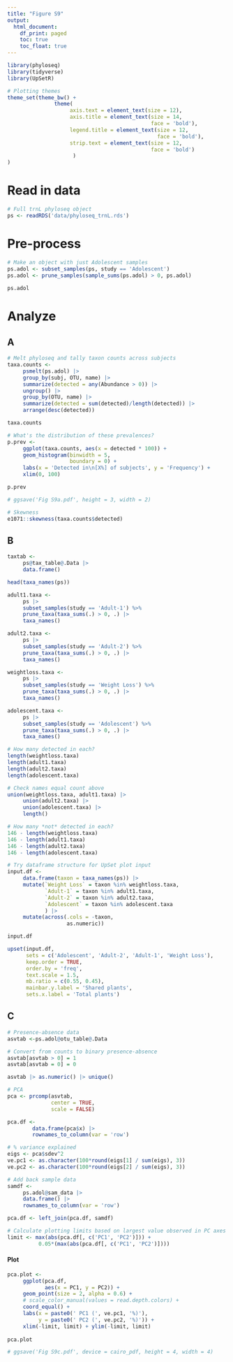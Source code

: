 ```yaml
---
title: "Figure S9"
output:
  html_document:
    df_print: paged
    toc: true
    toc_float: true
---
```


```r
library(phyloseq)
library(tidyverse)
library(UpSetR)
```

```r
# Plotting themes
theme_set(theme_bw() +
               theme(
                    axis.text = element_text(size = 12),
                    axis.title = element_text(size = 14,
                                              face = 'bold'),
                    legend.title = element_text(size = 12,
                                                face = 'bold'),
                    strip.text = element_text(size = 12,
                                              face = 'bold')
                     )
)
```

# Read in data

```r
# Full trnL phyloseq object
ps <- readRDS('data/phyloseq_trnL.rds')
```
# Pre-process

```r
# Make an object with just Adolescent samples
ps.adol <- subset_samples(ps, study == 'Adolescent') 
ps.adol <- prune_samples(sample_sums(ps.adol) > 0, ps.adol)
     
ps.adol
```
# Analyze

## A

```r
# Melt phyloseq and tally taxon counts across subjects
taxa.counts <- 
     psmelt(ps.adol) |> 
     group_by(subj, OTU, name) |> 
     summarize(detected = any(Abundance > 0)) |> 
     ungroup() |> 
     group_by(OTU, name) |> 
     summarize(detected = sum(detected)/length(detected)) |> 
     arrange(desc(detected)) 

taxa.counts
```

```r
# What's the distribution of these prevalences?
p.prev <- 
     ggplot(taxa.counts, aes(x = detected * 100)) +
     geom_histogram(binwidth = 5,
                    boundary = 0) +
     labs(x = 'Detected in\n[X%] of subjects', y = 'Frequency') +
     xlim(0, 100) 

p.prev
```
```r
# ggsave('Fig S9a.pdf', height = 3, width = 2)
```

```r
# Skewness
e1071::skewness(taxa.counts$detected)
```

## B

```r
taxtab <- 
     ps@tax_table@.Data |> 
     data.frame()

head(taxa_names(ps))
```

```r
adult1.taxa <- 
     ps |> 
     subset_samples(study == 'Adult-1') %>%
     prune_taxa(taxa_sums(.) > 0, .) |> 
     taxa_names()

adult2.taxa <- 
     ps |> 
     subset_samples(study == 'Adult-2') %>%
     prune_taxa(taxa_sums(.) > 0, .) |> 
     taxa_names()

weightloss.taxa <- 
     ps |> 
     subset_samples(study == 'Weight Loss') %>%
     prune_taxa(taxa_sums(.) > 0, .) |> 
     taxa_names()

adolescent.taxa <- 
     ps |> 
     subset_samples(study == 'Adolescent') %>%
     prune_taxa(taxa_sums(.) > 0, .) |> 
     taxa_names()
```

```r
# How many detected in each?
length(weightloss.taxa)
length(adult1.taxa)
length(adult2.taxa)
length(adolescent.taxa)
```

```r
# Check names equal count above
union(weightloss.taxa, adult1.taxa) |> 
     union(adult2.taxa) |> 
     union(adolescent.taxa) |> 
     length()
```

```r
# How many *not* detected in each?
146 - length(weightloss.taxa)
146 - length(adult1.taxa)
146 - length(adult2.taxa)
146 - length(adolescent.taxa)
```

```r
# Try dataframe structure for UpSet plot input
input.df <- 
     data.frame(taxon = taxa_names(ps)) |> 
     mutate(`Weight Loss` = taxon %in% weightloss.taxa,
            `Adult-1` = taxon %in% adult1.taxa,
            `Adult-2` = taxon %in% adult2.taxa,
            `Adolescent` = taxon %in% adolescent.taxa
            ) |> 
     mutate(across(.cols = -taxon,
                   as.numeric))

input.df
```

```r
upset(input.df,
      sets = c('Adolescent', 'Adult-2', 'Adult-1', 'Weight Loss'),
      keep.order = TRUE,
      order.by = 'freq',
      text.scale = 1.5,
      mb.ratio = c(0.55, 0.45),
      mainbar.y.label = 'Shared plants',
      sets.x.label = 'Total plants') 
```

## C

```r
# Presence-absence data
asvtab <-ps.adol@otu_table@.Data

# Convert from counts to binary presence-absence
asvtab[asvtab > 0] = 1
asvtab[asvtab = 0] = 0

asvtab |> as.numeric() |> unique()
```

```r
# PCA
pca <- prcomp(asvtab, 
              center = TRUE, 
              scale = FALSE)

pca.df <- 
        data.frame(pca$x) |> 
        rownames_to_column(var = 'row')

# % variance explained
eigs <- pca$sdev^2
ve.pc1 <- as.character(100*round(eigs[1] / sum(eigs), 3))
ve.pc2 <- as.character(100*round(eigs[2] / sum(eigs), 3))

# Add back sample data
samdf <- 
     ps.adol@sam_data |> 
     data.frame() |> 
     rownames_to_column(var = 'row')

pca.df <- left_join(pca.df, samdf)

# Calculate plotting limits based on largest value observed in PC axes 1 and 2
limit <- max(abs(pca.df[, c('PC1', 'PC2')])) +
          0.05*(max(abs(pca.df[, c('PC1', 'PC2')])))
```

#### Plot

```r
pca.plot <- 
     ggplot(pca.df, 
            aes(x = PC1, y = PC2)) + 
     geom_point(size = 2, alpha = 0.6) +
     # scale_color_manual(values = read.depth.colors) + 
     coord_equal() +
     labs(x = paste0(' PC1 (', ve.pc1, '%)'),
          y = paste0(' PC2 (', ve.pc2, '%)')) + 
     xlim(-limit, limit) + ylim(-limit, limit) 
     
pca.plot
```

```r
# ggsave('Fig S9c.pdf', device = cairo_pdf, height = 4, width = 4)
```

